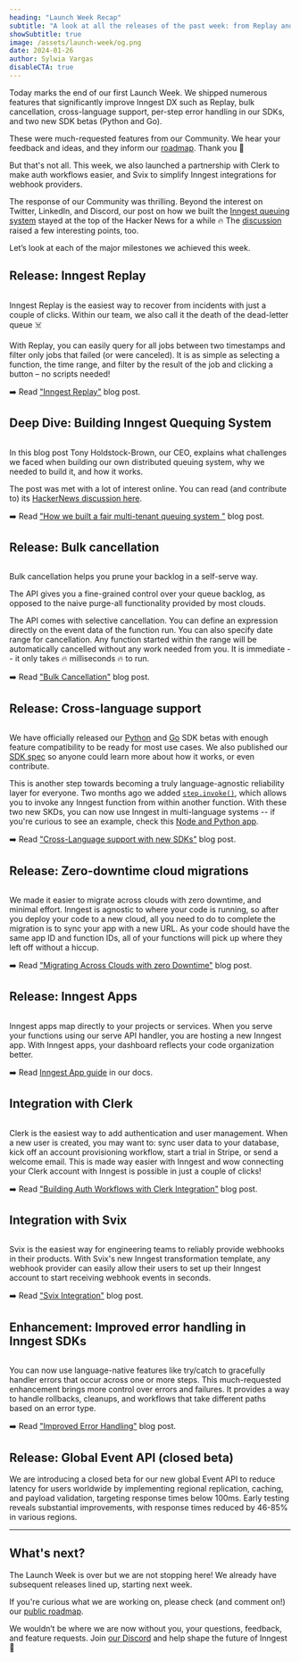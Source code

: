 ```yaml
---
heading: "Launch Week Recap"
subtitle: "A look at all the releases of the past week: from Replay and per-step error handling to new SKDs and integrations."
showSubtitle: true
image: /assets/launch-week/og.png
date: 2024-01-26
author: Sylwia Vargas
disableCTA: true
---
```


Today marks the end of our first Launch Week. We shipped numerous features that significantly improve Inngest DX such as Replay, bulk cancellation, cross-language support, per-step error handling in our SDKs, and two new SDK betas (Python and Go).

These were much-requested features from our Community. We hear your feedback and ideas, and they inform our [roadmap](https://roadmap.inngest.com/). Thank you 💜

But that's not all. This week, we also launched a partnership with Clerk to make auth workflows easier, and Svix to simplify Inngest integrations for webhook providers.

The response of our Community was thrilling. Beyond the interest on Twitter, LinkedIn, and Discord, our post on how we built the [Inngest queuing system](https://www.inngest.com/blog/building-the-inngest-queue-pt-i-fairness-multi-tenancy) stayed at the top of the Hacker News for a while 🔥 The [discussion](https://news.ycombinator.com/item?id=39092849) raised a few interesting points, too.

Let’s look at each of the major milestones we achieved this week.

## Release: Inngest Replay

<a href="/blog/announcing-replay-the-death-of-the-dead-letter-queue" target="_blank" rel="noopener noreferrer">
    <img src="/assets/blog/announcing-replay/featured-image.png" alt=""/>
</a>

Inngest Replay is the easiest way to recover from incidents with just a couple of clicks. Within our team, we also call it the death of the dead-letter queue ☠️

With Replay, you can easily query for all jobs between two timestamps and filter only jobs that failed (or were canceled). It is as simple as selecting a function, the time range, and filter by the result of the job and clicking a button – no scripts needed!

➡️ Read ["Inngest Replay"](/blog/announcing-replay-the-death-of-the-dead-letter-queue) blog post.

## Deep Dive: Building Inngest Quequing System

<a href="/assets/blog/inngest-queue-pt-i" target="_blank" rel="noopener noreferrer">
    <img src="/assets/blog/inngest-queue-pt-i/featured-image-v2.png" alt=""/>
</a>

In this blog post Tony Holdstock-Brown, our CEO, explains what challenges we faced when building our own distributed queuing system, why we needed to build it, and how it works.

The post was met with a lot of interest online. You can read (and contribute to) its [HackerNews discussion here](https://news.ycombinator.com/item?id=39092849).

➡️ Read ["How we built a fair multi-tenant queuing system
"](/assets/blog/inngest-queue-pt-i) blog post.

## Release: Bulk cancellation

<a href="/blog/bulk-cancellation-api" target="_blank" rel="noopener noreferrer">
    <img src="/assets/blog/bulk-cancellation-api/featured-image.png" alt=""/>
</a>

Bulk cancellation helps you prune your backlog in a self-serve way.

The API gives you a fine-grained control over your queue backlog, as opposed to the naive purge-all functionality provided by most clouds.

The API comes with selective cancellation. You can define an expression directly on the event data of the function run. You can also specify date range for cancellation. Any function started within the range will be automatically cancelled without any work needed from you. It is immediate -- it only takes 🔥 milliseconds 🔥 to run.

➡️ Read ["Bulk Cancellation"](/blog/bulk-cancellation-api) blog post.

## Release: Cross-language support 

<a href="/blog/cross-language-support-with-new-sdks" target="_blank" rel="noopener noreferrer">
    <img src="/assets/blog/cross-language-support-with-new-sdks/featured-image.png" alt=""/>
</a>

We have officially released our [Python](https://www.inngest.com/docs/reference/python) and [Go](https://pkg.go.dev/github.com/inngest/inngestgo) SDK betas with enough feature compatibility to be ready for most use cases. We also published our [SDK spec](https://github.com/inngest/inngest/blob/main/docs/SDK_SPEC.md) so anyone could learn more about how it works, or even contribute.

This is another step towards becoming a truly language-agnostic reliability layer for everyone. Two months ago we added [`step.invoke()`](https://www.inngest.com/docs/guides/invoking-functions-directly), which allows you to invoke any Inngest function from within another function. With these two new SKDs, you can now use Inngest in multi-language systems -- if you're curious to see an example, check this [Node and Python app](https://github.com/inngest/inngest-multi-lang).

➡️ Read ["Cross-Language support with new SDKs"](/blog/cross-language-support-with-new-sdks) blog post.


## Release: Zero-downtime cloud migrations

<a href="/blog/migrating-across-clouds-with-zero-downtime" target="_blank" rel="noopener noreferrer">
    <img src="/assets/blog/migrating-across-clouds-with-zero-downtime/featured-image.png" alt=""/>
</a>

We made it easier to migrate across clouds with zero downtime, and minimal effort. Inngest is agnostic to where your code is running, so after you deploy your code to a new cloud, all you need to do to complete the migration is to sync your app with a new URL. As your code should have the same app ID and function IDs, all of your functions will pick up where they left off without a hiccup.

➡️ Read ["Migrating Across Clouds with zero Downtime"](/blog/migrating-across-clouds-with-zero-downtime) blog post.


## Release: Inngest Apps

<a href="/blog/migrating-across-clouds-with-zero-downtime" target="_blank" rel="noopener noreferrer">
    <img src="/assets/blog/migrating-across-clouds-with-zero-downtime/apps-ui.png" alt=""/>
</a>

Inngest apps map directly to your projects or services. When you serve your functions using our serve API handler, you are hosting a new Inngest app. With Inngest apps, your dashboard reflects your code organization better.

➡️ Read [Inngest App guide](/docs/apps) in our docs.


## Integration with Clerk

<a href="/blog/building-auth-workflows-with-clerk-integration" target="_blank" rel="noopener noreferrer">
    <img src="/assets/blog/building-auth-workflows-with-clerk-integration/featured-image.png" alt=""/>
</a>

Clerk is the easiest way to add authentication and user management. When a new user is created, you may want to: sync user data to your database, kick off an account provisioning workflow, start a trial in Stripe, or send a welcome email. This is made way easier with Inngest and wow connecting your Clerk account with Inngest is possible in just a couple of clicks!

➡️ Read ["Building Auth Workflows with Clerk Integration"](/blog/building-auth-workflows-with-clerk-integration) blog post.


## Integration with Svix

<a href="/blog/svix-integration" target="_blank" rel="noopener noreferrer">
    <img src="/assets/blog/svix-integration/featured-image.png" alt=""/>
</a>

Svix is the easiest way for engineering teams to reliably provide webhooks in their products. 
With Svix's new Inngest transformation template, any webhook provider can easily allow their users to set up their Inngest account to start receiving webhook events in seconds.

➡️ Read ["Svix Integration"](/blog/svix-integration) blog post.


## Enhancement: Improved error handling in Inngest SDKs

<a href="/blog/improved-error-handling" target="_blank" rel="noopener noreferrer">
    <img src="/assets/blog/improved-error-handling/featured-image.png" alt=""/>
</a>

You can now use language-native features like try/catch to gracefully handler errors that occur across one or more steps. This much-requested enhancement brings more control over errors and failures. It provides a way to handle rollbacks, cleanups, and workflows that take different paths based on an error type.

➡️ Read ["Improved Error Handling"](/blog/improved-error-handling) blog post.


## Release: Global Event API (closed beta)

We are introducing a closed beta for our new global Event API to reduce latency for users worldwide by implementing regional replication, caching, and payload validation, targeting response times below 100ms. Early testing reveals substantial improvements, with response times reduced by 46-85% in various regions.

---

## What's next?

The Launch Week is over but we are not stopping here! We already have subsequent releases lined up, starting next week. 

If you're curious what we are working on, please check (and comment on!) our [public roadmap](https://roadmap.inngest.com/).

 We wouldn’t be where we are now without you, your questions, feedback, and feature requests. Join [our Discord](https://discord.gg/mPfcyDEdpx) and help shape the future of Inngest 💜